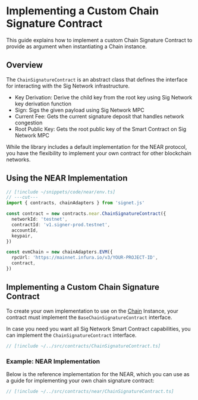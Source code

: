 # Implementing a Custom Chain Signature Contract

This guide explains how to implement a custom Chain Signature Contract to provide as argument when instantiating a Chain instance.

## Overview

The `ChainSignatureContract` is an abstract class that defines the interface for interacting with the Sig Network infrastructure.

- Key Derivation: Derive the child key from the root key using Sig Network key derivation function
- Sign: Sigs the given payload using Sig Network MPC
- Current Fee: Gets the current signature deposit that handles network congestion
- Root Public Key: Gets the root public key of the Smart Contract on Sig Network MPC

While the library includes a default implementation for the NEAR protocol, you have the flexibility to implement your own contract for other blockchain networks.

## Using the NEAR Implementation

```ts twoslash
// [!include ~/snippets/code/near/env.ts]
// ---cut---
import { contracts, chainAdapters } from 'signet.js'

const contract = new contracts.near.ChainSignatureContract({
  networkId: 'testnet',
  contractId: 'v1.signer-prod.testnet',
  accountId,
  keypair,
})

const evmChain = new chainAdapters.EVM({
  rpcUrl: 'https://mainnet.infura.io/v3/YOUR-PROJECT-ID',
  contract,
})
```

## Implementing a Custom Chain Signature Contract

To create your own implementation to use on the [Chain](./chain-adapter-interface.mdx) Instance, your contract must implement the `BaseChainSignatureContract` interface.

In case you need you want all Sig Network Smart Contract capabilities, you can implement the `ChainSignatureContract` interface.

```ts twoslash
// [!include ~/../src/contracts/ChainSignatureContract.ts]
```

### Example: NEAR Implementation

Below is the reference implementation for the NEAR, which you can use as a guide for implementing your own chain signature contract:

```ts twoslash
// [!include ~/../src/contracts/near/ChainSignatureContract.ts]
```
